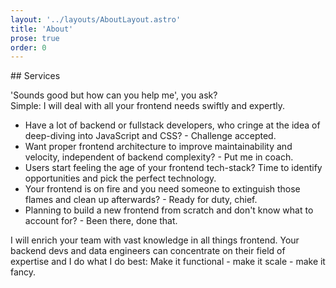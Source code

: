 ```yaml
---
layout: '../layouts/AboutLayout.astro'
title: 'About'
prose: true
order: 0
---
```





<Portrait />

<div class="animate-delay-[600ms] animate-stagger-[1.5s_+_500ms]">
<div class="index-[0] animate-fade">
  <Availability client:only="svelte" />
</div>

<div class="index-[1] animate-fade-up">
  <Background />
</div>

<div class="index-[2] animate-fade-up">
  <Philosophy />
</div>

<div class="index-[3] animate-fade-up">
  <Teamwork />
</div>

<div class="index-[4] animate-fade-up">
## <IconBrain /> Services

'Sounds good but how can you help me', you ask?<br />
Simple: I will deal with all your frontend needs swiftly and expertly.

- Have a lot of backend or fullstack developers, who cringe at the idea of deep-diving into
  JavaScript and CSS? - Challenge accepted.
- Want proper frontend architecture to improve maintainability and velocity, independent of backend
  complexity? - Put me in coach.
- Users start feeling the age of your frontend tech-stack? Time to identify opportunities and
  pick the perfect technology.
- Your frontend is on fire and you need someone to extinguish those flames and clean up
  afterwards? - Ready for duty, chief.
- Planning to build a new frontend from scratch and don't know what to account for? - Been there,
  done that.

I will enrich your team with vast knowledge in all things frontend. Your backend devs and data
engineers can concentrate on their field of expertise and I do what I do best: Make it functional -
make it scale - make it fancy.

</div>
</div>
